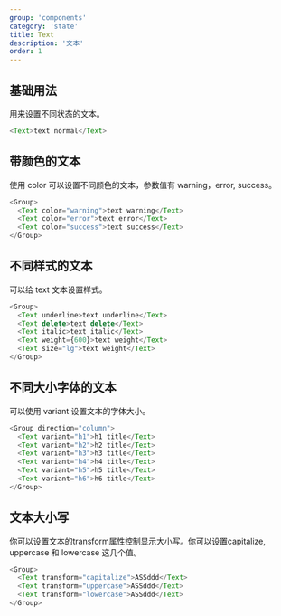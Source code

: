 ```yaml
---
group: 'components'
category: 'state'
title: Text
description: '文本'
order: 1
---
```


## 基础用法

用来设置不同状态的文本。

```js live=true
<Text>text normal</Text>
```

## 带颜色的文本

使用 color 可以设置不同颜色的文本，参数值有 warning，error, success。

```js live=true
<Group>
  <Text color="warning">text warning</Text>
  <Text color="error">text error</Text>
  <Text color="success">text success</Text>
</Group>
```

## 不同样式的文本

可以给 text 文本设置样式。

```js live=true
<Group>
  <Text underline>text underline</Text>
  <Text delete>text delete</Text>
  <Text italic>text italic</Text>
  <Text weight={600}>text weight</Text>
  <Text size="lg">text weight</Text>
</Group>
```

## 不同大小字体的文本

可以使用 variant 设置文本的字体大小。

```js live=true
<Group direction="column">
  <Text variant="h1">h1 title</Text>
  <Text variant="h2">h2 title</Text>
  <Text variant="h3">h3 title</Text>
  <Text variant="h4">h4 title</Text>
  <Text variant="h5">h5 title</Text>
  <Text variant="h6">h6 title</Text>
</Group>
```

## 文本大小写

你可以设置文本的transform属性控制显示大小写。你可以设置capitalize, uppercase 和 lowercase 这几个值。

```js live=true
<Group>
  <Text transform="capitalize">ASSddd</Text>
  <Text transform="uppercase">ASSddd</Text>
  <Text transform="lowercase">ASSddd</Text>
</Group>
```
